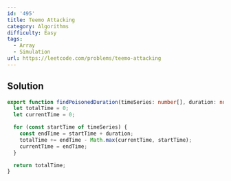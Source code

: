 ```yaml
---
id: '495'
title: Teemo Attacking
category: Algorithms
difficulty: Easy
tags:
  - Array
  - Simulation
url: https://leetcode.com/problems/teemo-attacking
---
```


## Solution

```typescript filename="solution.ts" copy
export function findPoisonedDuration(timeSeries: number[], duration: number): number {
  let totalTime = 0;
  let currentTime = 0;

  for (const startTime of timeSeries) {
    const endTime = startTime + duration;
    totalTime += endTime - Math.max(currentTime, startTime);
    currentTime = endTime;
  }

  return totalTime;
}
```
